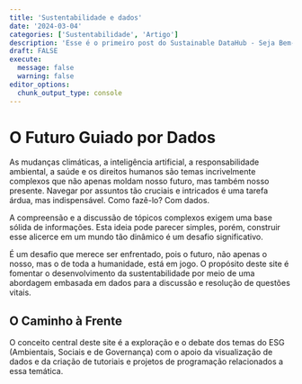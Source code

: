 ```yaml
---
title: 'Sustentabilidade e dados'
date: '2024-03-04'
categories: ['Sustentabilidade', 'Artigo']
description: 'Esse é o primeiro post do Sustainable DataHub - Seja Bem-vindo !'
draft: FALSE
execute: 
  message: false
  warning: false
editor_options: 
  chunk_output_type: console
---
```


# **O Futuro Guiado por Dados**

As mudanças climáticas, a inteligência artificial, a responsabilidade ambiental, a saúde e os direitos humanos são temas incrivelmente complexos que não apenas moldam nosso futuro, mas também nosso presente. Navegar por assuntos tão cruciais e intricados é uma tarefa árdua, mas indispensável. Como fazê-lo? Com dados.

A compreensão e a discussão de tópicos complexos exigem uma base sólida de informações. Esta ideia pode parecer simples, porém, construir esse alicerce em um mundo tão dinâmico é um desafio significativo.

É um desafio que merece ser enfrentado, pois o futuro, não apenas o nosso, mas o de toda a humanidade, está em jogo. O propósito deste site é fomentar o desenvolvimento da sustentabilidade por meio de uma abordagem embasada em dados para a discussão e resolução de questões vitais.

## **O Caminho à Frente**

O conceito central deste site é a exploração e o debate dos temas do ESG (Ambientais, Sociais e de Governança) com o apoio da visualização de dados e da criação de tutoriais e projetos de programação relacionados a essa temática.
